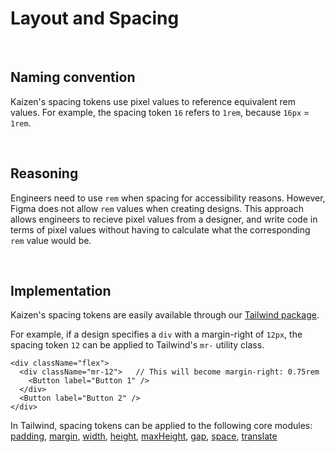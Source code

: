 
<Meta title="Systems/Layout and Spacing" />

# Layout and Spacing

<br/>

## Naming convention

Kaizen's spacing tokens use pixel values to reference equivalent rem values. For example, the spacing token `16` refers to `1rem`, because `16px` = `1rem`.

<SpacingTokens />

<br/>

## Reasoning

Engineers need to use `rem` when spacing for accessibility reasons. However, Figma does not allow `rem` values when creating designs. This approach allows engineers to recieve pixel values from a designer, and write code in terms of pixel values without having to calculate what the corresponding `rem` value would be.

<br/>

## Implementation

Kaizen's spacing tokens are easily available through our [Tailwind package](/story/systems-tailwind-overview--page).

For example, if a design specifies a `div` with a margin-right of `12px`, the spacing token `12` can be applied to Tailwind's `mr-` utility class.

```tsx
<div className="flex">
  <div className="mr-12">   // This will become margin-right: 0.75rem
    <Button label="Button 1" />
  </div>
  <Button label="Button 2" />
</div>
```

<Unstyled>
  <MarginExample/>
</Unstyled>

In Tailwind, spacing tokens can be applied to the following core modules:
[padding](https://tailwindcss.com/docs/padding), [margin](https://tailwindcss.com/docs/margin), [width](https://tailwindcss.com/docs/width), [height](https://tailwindcss.com/docs/height), [maxHeight](https://tailwindcss.com/docs/max-height#setting-the-maximum-height), [gap](https://tailwindcss.com/docs/gap), [space](https://tailwindcss.com/docs/space), [translate](https://tailwindcss.com/docs/translate)
